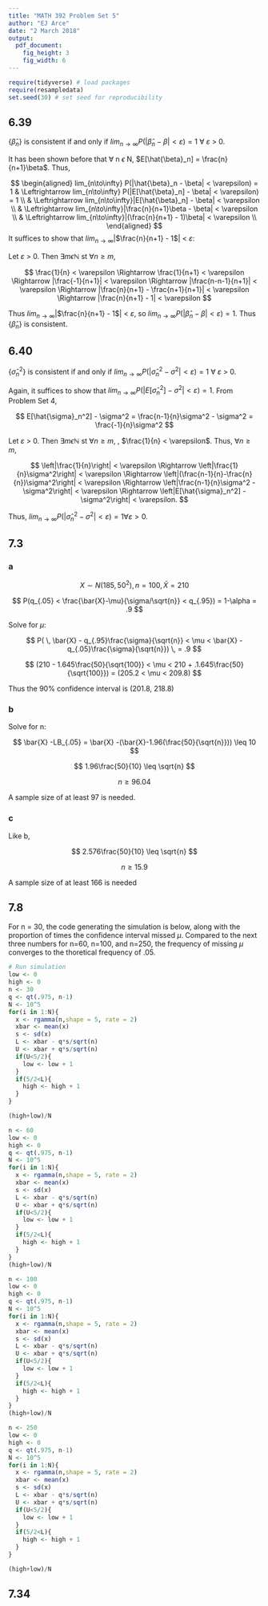```yaml
---
title: "MATH 392 Problem Set 5"
author: "EJ Arce"
date: "2 March 2018"
output: 
  pdf_document:
    fig_height: 3
    fig_width: 6
---
```


```r
require(tidyverse) # load packages
require(resampledata)
set.seed(30) # set seed for reproducibility
```

## 6.39

{$\hat{\beta}_n$} is consistent if and only if $lim_{n\to\infty} P(|\hat{\beta}_n - \beta| < \varepsilon) = 1$ $\forall$ $\varepsilon$ > 0.

It has been shown before that $\forall$ n $\epsilon$ N, $E[\hat{\beta}_n] = \frac{n}{n+1}\beta$. Thus,

$$
\begin{aligned}
lim_{n\to\infty} P(|\hat{\beta}_n - \beta| < \varepsilon) = 1
& \Leftrightarrow lim_{n\to\infty} P(|E[\hat{\beta}_n] - \beta| < \varepsilon) = 1 \\ 
& \Leftrightarrow lim_{n\to\infty}|E[\hat{\beta}_n] - \beta| < \varepsilon \\
& \Leftrightarrow lim_{n\to\infty}|\frac{n}{n+1}\beta - \beta| < \varepsilon \\
& \Leftrightarrow lim_{n\to\infty}|(\frac{n}{n+1} - 1)\beta| < \varepsilon \\
\end{aligned}
$$
It suffices to show that $lim_{n\to\infty}$|$\frac{n}{n+1} - 1$| < $\varepsilon$:

Let $\varepsilon$ > 0. Then $\exists m \epsilon\mathbb{N}$ st $\forall n \geq m$, 

$$
\frac{1}{n} < \varepsilon \Rightarrow
\frac{1}{n+1} < \varepsilon \Rightarrow
|\frac{-1}{n+1}| < \varepsilon \Rightarrow
|\frac{n-n-1}{n+1}| < \varepsilon \Rightarrow
|\frac{n}{n+1} - \frac{n+1}{n+1}| < \varepsilon \Rightarrow
|\frac{n}{n+1} - 1| < \varepsilon
$$

Thus $lim_{n\to\infty}$|$\frac{n}{n+1} - 1$| < $\varepsilon$, so $lim_{n\to\infty} P(|\hat{\beta}_n - \beta| < \varepsilon) = 1$. Thus {$\hat{\beta}_n$} is consistent.

## 6.40

{$\hat{\sigma}_n^2$} is consistent if and only if $lim_{n\to\infty} P(|\hat{\sigma}_n^2 - \sigma^2| < \varepsilon) = 1$ $\forall$ $\varepsilon$ > 0.

Again, it suffices to show that $lim_{n\to\infty} P(|E[\hat{\sigma}_n^2] - \sigma^2| < \varepsilon) = 1$. From Problem Set 4, 

$$
E[\hat{\sigma}_n^2] - \sigma^2 =
\frac{n-1}{n}\sigma^2 - \sigma^2 = 
\frac{-1}{n}\sigma^2
$$

Let $\varepsilon$ > 0. Then $\exists m \epsilon\mathbb{N}$ st $\forall n \geq m$, , $\frac{1}{n} < \varepsilon$. Thus, $\forall n \geq m$,

$$
\left|\frac{1}{n}\right| < \varepsilon \Rightarrow
\left|\frac{1}{n}\sigma^2\right| < \varepsilon \Rightarrow
\left|(\frac{n-1}{n}-\frac{n}{n})\sigma^2\right| < \varepsilon \Rightarrow
\left|\frac{n-1}{n}\sigma^2 - \sigma^2\right| < \varepsilon \Rightarrow
\left|E[\hat{\sigma}_n^2] - \sigma^2\right| < \varepsilon.
$$

Thus, $lim_{n\to\infty} P(|\hat{\sigma}_n^2 - \sigma^2| < \varepsilon) = 1\forall\varepsilon > 0$.

## 7.3

### a

$$
X \sim N(185, 50^2) , n = 100, \bar{X} = 210 
$$

$$
P(q_{.05} < \frac{\bar{X}-\mu}{\sigma/\sqrt{n}} < q_{.95}) = 1-\alpha = .9
$$

Solve for $\mu$:

$$
P( \, \bar{X} - q_{.95}\frac{\sigma}{\sqrt{n}} < 
\mu < 
\bar{X} - q_{.05}\frac{\sigma}{\sqrt{n}}) \, =
.9
$$

$$
(210 - 1.645\frac{50}{\sqrt{100}} < 
\mu < 
210 + .1.645\frac{50}{\sqrt{100}}) =
(205.2 < \mu < 209.8)
$$

Thus the 90% confidence interval is (201.8, 218.8)

### b

Solve for n:

$$
\bar{X} -LB_{.05} =
\bar{X} -(\bar{X}-1.96(\frac{50}{\sqrt{n}}))
\leq 10
$$

$$
1.96\frac{50}{10} \leq \sqrt{n}
$$

$$
n \geq 96.04
$$

A sample size of at least 97 is needed.

### c

Like b,

$$
2.576\frac{50}{10} \leq \sqrt{n}
$$

$$
n \geq 15.9
$$

A sample size of at least 166 is needed

## 7.8

For n = 30, the code generating the simulation is below, along with the proportion of times the confidence interval missed $\mu$. Compared to the next three numbers for n=60, n=100, and n=250, the frequency of missing $\mu$ converges to the thoretical frequency of .05.

```r
# Run simulation
low <- 0
high <- 0
n <- 30
q <- qt(.975, n-1)
N <- 10^5
for(i in 1:N){
  x <- rgamma(n,shape = 5, rate = 2)
  xbar <- mean(x)
  s <- sd(x)
  L <- xbar - q*s/sqrt(n)
  U <- xbar + q*s/sqrt(n)
  if(U<5/2){
    low <- low + 1
  }
  if(5/2<L){
    high <- high + 1
  }
}

(high+low)/N
```

```r
n <- 60
low <- 0
high <- 0
q <- qt(.975, n-1)
N <- 10^5
for(i in 1:N){
  x <- rgamma(n,shape = 5, rate = 2)
  xbar <- mean(x)
  s <- sd(x)
  L <- xbar - q*s/sqrt(n)
  U <- xbar + q*s/sqrt(n)
  if(U<5/2){
    low <- low + 1
  }
  if(5/2<L){
    high <- high + 1
  }
}
(high+low)/N
```

```r
n <- 100
low <- 0
high <- 0
q <- qt(.975, n-1)
N <- 10^5
for(i in 1:N){
  x <- rgamma(n,shape = 5, rate = 2)
  xbar <- mean(x)
  s <- sd(x)
  L <- xbar - q*s/sqrt(n)
  U <- xbar + q*s/sqrt(n)
  if(U<5/2){
    low <- low + 1
  }
  if(5/2<L){
    high <- high + 1
  }
}
(high+low)/N
```

```r
n <- 250
low <- 0
high <- 0
q <- qt(.975, n-1)
N <- 10^5
for(i in 1:N){
  x <- rgamma(n,shape = 5, rate = 2)
  xbar <- mean(x)
  s <- sd(x)
  L <- xbar - q*s/sqrt(n)
  U <- xbar + q*s/sqrt(n)
  if(U<5/2){
    low <- low + 1
  }
  if(5/2<L){
    high <- high + 1
  }
}

(high+low)/N
```


## 7.34